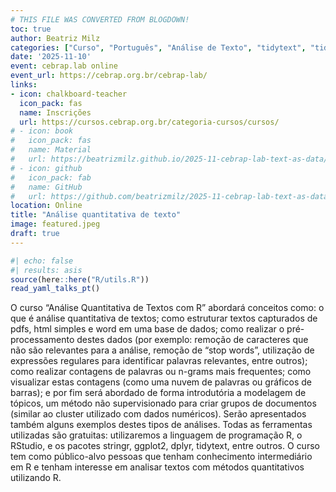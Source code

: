 ```yaml
---
# THIS FILE WAS CONVERTED FROM BLOGDOWN!
toc: true
author: Beatriz Milz
categories: ["Curso", "Português", "Análise de Texto", "tidytext", "tidyverse", "stringr"]
date: '2025-11-10'
event: cebrap.lab online
event_url: https://cebrap.org.br/cebrap-lab/
links:
- icon: chalkboard-teacher
  icon_pack: fas
  name: Inscrições
  url: https://cursos.cebrap.org.br/categoria-cursos/cursos/
# - icon: book
#   icon_pack: fas
#   name: Material
#   url: https://beatrizmilz.github.io/2025-11-cebrap-lab-text-as-data/
# - icon: github
#   icon_pack: fab
#   name: GitHub
#   url: https://github.com/beatrizmilz/2025-11-cebrap-lab-text-as-data
location: Online
title: "Análise quantitativa de texto"
image: featured.jpeg
draft: true
---
```


```r
#| echo: false
#| results: asis
source(here::here("R/utils.R"))
read_yaml_talks_pt()
```

O curso “Análise Quantitativa de Textos com R” abordará conceitos como: o que é análise quantitativa de textos; como estruturar textos capturados de pdfs, html simples e word em uma base de dados; como realizar o pré-processamento destes dados (por exemplo: remoção de caracteres que não são relevantes para a análise, remoção de “stop words”, utilização de expressões regulares para identificar palavras relevantes, entre outros); como realizar contagens de palavras ou n-grams mais frequentes; como visualizar estas contagens (como uma nuvem de palavras ou gráficos de barras); e por fim será abordado de forma introdutória a modelagem de tópicos, um método não supervisionado para criar grupos de documentos (similar ao cluster utilizado com dados numéricos). Serão apresentados também alguns exemplos destes tipos de análises. Todas as ferramentas utilizadas são gratuitas: utilizaremos a linguagem de programação R, o RStudio, e os pacotes stringr, ggplot2, dplyr, tidytext, entre outros. O curso tem como público-alvo pessoas que tenham conhecimento intermediário em R e tenham interesse em analisar textos com métodos quantitativos utilizando R.
